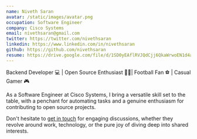 ```yaml
---
name: Niveth Saran
avatar: /static/images/avatar.png
occupation: Software Engineer
company: Cisco Systems
email: nivethsaran@gmail.com
twitter: https://twitter.com/nivethsaran
linkedin: https://www.linkedin.com/in/nivethsaran
github: https://github.com/nivethsaran
resume: https://drive.google.com/file/d/1SD0yEAflRVJQdCjj6QkaWrwoEN1d4aNm/view
---
```


Backend Developer 💻 | Open Source Enthusiast 🤝🏽| Football Fan ⚽ | Casual Gamer 🎮

As a Software Engineer at Cisco Systems, I bring a versatile skill set to the table, with a penchant for automating tasks and a genuine enthusiasm for contributing to open source projects.

Don't hesitate to [get in touch](https://twitter.com/nivethsaran) for engaging discussions, whether they revolve around work, technology, or the pure joy of diving deep into shared interests.
